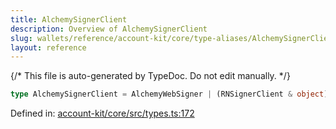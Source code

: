 ```yaml
---
title: AlchemySignerClient
description: Overview of AlchemySignerClient
slug: wallets/reference/account-kit/core/type-aliases/AlchemySignerClient
layout: reference
---
```


{/* This file is auto-generated by TypeDoc. Do not edit manually. */}

```ts
type AlchemySignerClient = AlchemyWebSigner | (RNSignerClient & object);
```

Defined in: [account-kit/core/src/types.ts:172](https://github.com/alchemyplatform/aa-sdk/blob/c1a84188d03473acac2fdb49fb7cd7fdba73169b/account-kit/core/src/types.ts#L172)
